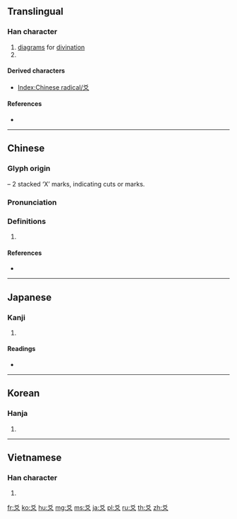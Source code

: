 {{character info/new}}

==Translingual==
{{stroke order|type=animate}}

===Han character===
{{Han char|rn=89|rad=爻|as=00|sn=4|four=40400|canj=KK|ids=⿱㐅乂}}

# [[diagram]]s for [[divination]]
# {{mul-kangxi radical-def}}

====Derived characters====
* [[Index:Chinese radical/爻]]

====References====
* {{Han ref|kx=0690.130|dkj=19737|dj=1103.110|hdz=10034.040|uh=723B|ud=29243|bh=A4F8|bd=42232}}

----

==Chinese==
{{zh-forms}}

===Glyph origin===
{{Han etym}}
{{Han compound|乂|乂|ls=p}} – 2 stacked ‘X’ marks, indicating cuts or marks.

===Pronunciation===
{{zh-pron
|m=yáo
|c=ngaau4
|h=pfs=yèu
|mn=ngâu
|w=
|mc=y
|oc=y
|ma=|ma2=
|cat=n
}}

===Definitions===
{{zh-hanzi}}

# {{rfdef|lang=zh}}

====References====
* {{thcwdq}}

----

==Japanese==

===Kanji===
{{ja-kanji|grade=|rs=爻00}}

# {{defn|lang=ja|sort=爻00}}

====Readings====
* {{ja-readings|on=[[こう]] (kō)|kun=[[まじわる]] (majiwaru)}}

----

==Korean==

===Hanja===
{{ko-hanja|hangeul=효|eumhun=|rv=hyo|mr=hyo|y=hyo}}

# {{defn|lang=ko|sort=爻00}}

----

==Vietnamese==

===Han character===
{{vi-hantu|[[hào]], [[loài]]|rs=爻00}}

# {{defn|lang=vi|sort=爻00}}

[[Category:CJKV radicals| ]]

[[fr:爻]]
[[ko:爻]]
[[hu:爻]]
[[mg:爻]]
[[ms:爻]]
[[ja:爻]]
[[pl:爻]]
[[ru:爻]]
[[th:爻]]
[[zh:爻]]
